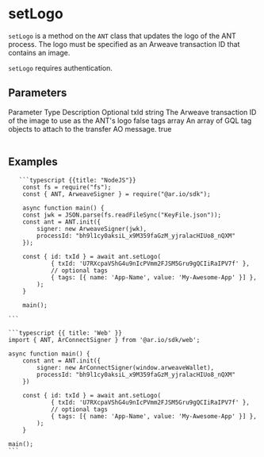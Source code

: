 
<HeroPattern />

# setLogo

`setLogo` is a method on the `ANT` class that updates the logo of the ANT process. The logo must be specified as an Arweave transaction ID that contains an image.

`setLogo` requires authentication.

## Parameters

<Table>
  <Table.Head>
    <Table.Row>
      <Table.Header>Parameter</Table.Header>
      <Table.Header>Type</Table.Header>
      <Table.Header>Description</Table.Header>
      <Table.Header>Optional</Table.Header>
    </Table.Row>
  </Table.Head>
  <Table.Body>
    <Table.Row>
      <Table.Cell className="font-semibold">txId</Table.Cell>
      <Table.Cell>string</Table.Cell>
      <Table.Cell>The Arweave transaction ID of the image to use as the ANT's logo</Table.Cell>
      <Table.Cell>false</Table.Cell>
    </Table.Row>
    <Table.Row>
      <Table.Cell className="font-semibold">tags</Table.Cell>
      <Table.Cell>array</Table.Cell>
      <Table.Cell>An array of GQL tag objects to attach to the transfer AO message.</Table.Cell>
      <Table.Cell>true</Table.Cell>
    </Table.Row>
  </Table.Body>
</Table>

## Examples

<CodeGroup title="setLogo">

       ```typescript {{title: "NodeJS"}}
        const fs = require("fs");
        const { ANT, ArweaveSigner } = require("@ar.io/sdk");

        async function main() {
        const jwk = JSON.parse(fs.readFileSync("KeyFile.json"));
        const ant = ANT.init({
            signer: new ArweaveSigner(jwk),
            processId: "bh9l1cy0aksiL_x9M359faGzM_yjralacHIUo8_nQXM"
        });

        const { id: txId } = await ant.setLogo(
                { txId: 'U7RXcpaVShG4u9nIcPVmm2FJSM5Gru9gQCIiRaIPV7f' },
                // optional tags
                { tags: [{ name: 'App-Name', value: 'My-Awesome-App' }] },
            );
        }

        main();

    ```

    ```typescript {{ title: 'Web' }}
    import { ANT, ArConnectSigner } from '@ar.io/sdk/web';

    async function main() {
        const ant = ANT.init({
            signer: new ArConnectSigner(window.arweaveWallet),
            processId: "bh9l1cy0aksiL_x9M359faGzM_yjralacHIUo8_nQXM"
        })

        const { id: txId } = await ant.setLogo(
                { txId: 'U7RXcpaVShG4u9nIcPVmm2FJSM5Gru9gQCIiRaIPV7f' },
                // optional tags
                { tags: [{ name: 'App-Name', value: 'My-Awesome-App' }] },
            );
        }

    main();
    ```

</CodeGroup>
